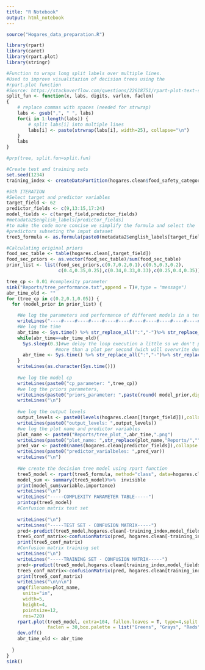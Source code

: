```yaml
---
title: "R Notebook"
output: html_notebook
---
```


```r
source("Hogares_data_preparation.R")
```

```r
library(rpart)
library(caret)
library(rpart.plot)
library(stringr)
```

```r
#Function to wraps long split labels over multiple lines.
#Used to improve visualitazion of decision trees using the
#rpart.plot function
#Source: https://stackoverflow.com/questions/22618751/rpart-plot-text-shorter
split_fun <- function(x, labs, digits, varlen, faclen)
{
    # replace commas with spaces (needed for strwrap)
    labs <- gsub(",", " ", labs)
    for(i in 1:length(labs)) {
        # split labs[i] into multiple lines
        labs[i] <- paste(strwrap(labs[i], width=25), collapse="\n")
    }
    labs
}

#prp(tree, split.fun=split.fun)
```

```r
#Create test and training sets
set.seed(1234)
training_index <- createDataPartition(hogares.clean$food_safety_category,p=0.7,list = F)
```




```r
#5th ITERATION
#Select target and predictor variables
target_field <- 62
predictor_fields <- c(9,13:15,17:24)
model_fields <- c(target_field,predictor_fields)
#metadata2$english_labels[predictor_fields]
#to make the code more concise we simplify the formula and select the 
#predictors subseting the imput dataset
tree5_formula <- as.formula(paste0(metadata2$english_labels[target_field],"~."))

```
```r
#Calculating original priors
food_sec_table <- table(hogares.clean[,target_field])
food_sec_priors <- as.vector(food_sec_table)/sum(food_sec_table)
prior_list <- list(food_sec_priors,c(0.7,0.2,0.1),c(0.5,0.3,0.2),
                   c(0.4,0.35,0.25),c(0.34,0.33,0.33),c(0.25,0.4,0.35))
```

```r
tree_cp <- 0.01 #complexity parameter
sink("Reports/tree_performance.txt",append = T)#,type = "message")
abr_time_old <- ""
for (tree_cp in c(0.2,0.1,0.05)) {
  for (model_prior in prior_list) {

    #We log the parameters and performance of different models in a text file
    writeLines("----#----#----#----#----#----#----#----#----#----#----#----#----")
    #We log the time
    abr_time <- Sys.time() %>% str_replace_all(":","-")%>% str_replace_all(" ","_")
    while(abr_time==abr_time_old){
      Sys.sleep(0.3)#we delay the loop execution a little so we don't produce
                  #more than a plot per second (wich will overwrite due to duplicated names)
      abr_time <- Sys.time() %>% str_replace_all(":","-")%>% str_replace_all(" ","_")
    }
    writeLines(as.character(Sys.time()))
    
    #we log the model cp
    writeLines(paste0("cp_parameter: ",tree_cp))
    #we log the priors parameters, 
    writeLines(paste0("priors_parameter: ",paste(round( model_prior,digits = 5),collapse = ", ")))
    writeLines("\n")
    
    #we log the output levels
    output_levels <- paste0(levels(hogares.clean[[target_field]]),collapse = ", ")
    writeLines(paste0("output_levels: ",output_levels))
    #we log the plot name and predictor variables
    plot_name <- paste0("Reports/tree_plot_",abr_time,".png")
    writeLines(paste0("plot_name: ",str_replace(plot_name,"Reports/","")))
    pred_var <- paste0(names(hogares.clean[predictor_fields]),collapse = ", ")
    writeLines(paste0("predictor_varialbeles: ",pred_var))
    writeLines("\n")
    
    #We create the decision tree model using rpart function
    tree5_model <- rpart(tree5_formula, method="class", data=hogares.clean[training_index,model_fields],control = rpart.control(cp = 0.01), parms = list(prior = model_prior))
    model_sum <- summary(tree5_model)%>%  invisible
    print(model_sum$variable.importance)
    writeLines("\n")
    writeLines("-----COMPLEXITY PARAMETER TABLE-----")
    printcp(tree5_model)
    #Confusion matrix test set
    
    writeLines("\n")
    writeLines("-----TEST SET - CONFUSION MATRIX-----")
    pred<-predict(tree5_model,hogares.clean[-training_index,model_fields],type = "class")
    tree5_conf_matrix<-confusionMatrix(pred, hogares.clean[-training_index,target_field])
    print(tree5_conf_matrix)
    #Confusion matrix training set
    writeLines("\n")
    writeLines("-----TRAINING SET - CONFUSION MATRIX-----")
    pred<-predict(tree5_model,hogares.clean[training_index,model_fields],type = "class")
    tree5_conf_matrix<-confusionMatrix(pred, hogares.clean[training_index,target_field])
    print(tree5_conf_matrix)
    writeLines("\n\n\n")
    png(filename=plot_name, 
      units="in", 
      width=5, 
      height=4, 
      pointsize=12, 
      res=720)
    rpart.plot(tree5_model, extra=104, fallen.leaves = T, type=4,split.fun=split_fun,
               faclen = 30,box.palette = list("Greens", "Grays", "Reds"))
    dev.off()
    abr_time_old <- abr_time
    
  }
}
sink()

```



